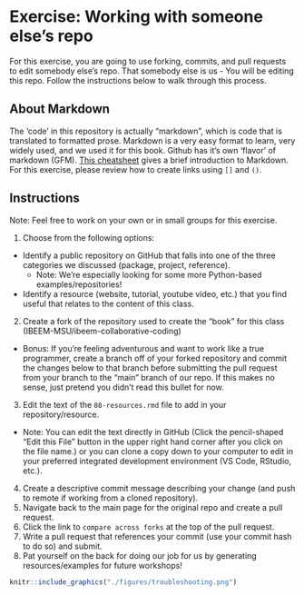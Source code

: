 # Exercise: Working with someone else's repo {#exercise}

For this exercise, you are going to use forking, commits, and pull requests to edit somebody else's repo. That somebody else is us - You will be editing this repo. Follow the instructions below to walk through this process.  

## About Markdown

The 'code' in this repository is actually "markdown", which is code that is translated to formatted prose. Markdown is a very easy format to learn, very widely used, and we used it for this book. Github has it's own 'flavor' of markdown (GFM). [This cheatsheet](https://github.com/adam-p/markdown-here/wiki/Markdown-Cheatsheet) gives a brief introduction to Markdown. For this exercise, please review how to create links using `[]` and `()`.    

## Instructions

Note: Feel free to work on your own or in small groups for this exercise. 

1. Choose from the following options: 
  * Identify a public repository on GitHub that falls into one of the three categories we discussed (package, project, reference).
    * Note: We're especially looking for some more Python-based examples/repositories! 
  * Identify a resource (website, tutorial, youtube video, etc.) that you find useful that relates to the content of this class.
2. Create a fork of the repository used to create the "book" for this class (IBEEM-MSU/ibeem-collaborative-coding)
  * Bonus: If you're feeling adventurous and want to work like a true programmer, create a branch off of your forked repository and commit the changes below to that branch before submitting the pull request from your branch to the "main" branch of our repo. If this makes no sense, just pretend you didn't read this bullet for now.  
3. Edit the text of the `08-resources.rmd` file to add in your repository/resource. 
  * Note: You can edit the text directly in GitHub (Click the pencil-shaped "Edit this File" button in the upper right hand corner after you click on the file name.) or you can clone a copy down to your computer to edit in your preferred integrated development environment (VS Code, RStudio, etc.). 
4. Create a descriptive commit message describing your change (and push to remote if working from a cloned repository). 
5. Navigate back to the main page for the original repo and create a pull request. 
6. Click the link to `compare across forks` at the top of the pull request. 
7. Write a pull request that references your commit (use your commit hash to do so) and submit. 
8. Pat yourself on the back for doing our job for us by generating resources/examples for future workshops! 

```r

knitr::include_graphics("./figures/troubleshooting.png")
```
